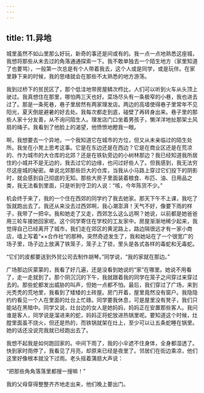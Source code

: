 ```yaml
---
---
---
```

title: 11.异地
---




城里虽然不如山里那么好玩，新奇的事还是间或有的。我一点一点地熟悉这座城，我想将那些从未去过的角落通通探索一下。我不敢单独去一个陌生地方（家里知道了也要骂），一般第一次总是有个人带着我去，这个人或是同学，或是玩伴。在家里静下来的时候，我的思绪就会在那些不太熟悉的地方游荡。

我到过桥下的贫民区了，那个低洼地带房屋鳞次栉比，人们可以听到火车从头顶上驶过。我真想住在那里，哪怕两三天也好。菜场尽头有一条极窄的小巷，我也进去过了。那是一条死巷，巷子里居然有两家理发店。两边的高墙使得巷子里常年不见阳光，夏天倒是避暑的好去处。我每次都走到底，碰壁了再转身出来。巷子里的那些人家十分友善，从不询问陌生人。理发店门口坐着男孩子，懒洋洋地扯那架土风扇的绳子。我看到了他脸上的渴望，他愤愤地瞪我一眼。

啊，我想要去一个异地，一个我知道它在城市的方位，但又从未亲临过的陌生处所。我坐在小凳上思考这事。它是在东边还是在西边？它是在商业区还是在荒凉的、作为城市的大仓库的北郊？还是在铁轨旁边的小树林那边？我已经知道我所居住的小城并不是无边的，我去过它的边缘，也问过好些人了。但我感到，我无法穷尽这座城的秘密。单说北郊那些巨大的仓库，当我从小马路上穿过它们投下的阴影时，就会感到自己彻底的无知。那些大房子里面装着粮食、布匹、油、日用品之类，我无法看到里面，只是听到守卫的人说：“咳，今年陈货不少。”

机会终于来了，我的一个住在西郊的同学约了我去她家。那天下午不上课，我吃了饭就跑出去了。我还从来没去过西郊啊，我心潮澎湃！天气不好，像要下雨的样子，我带了一把伞。我和她走了又走，西郊怎么这么远啊？她说，以前都是她爸爸用三轮车接她回家呢。这个同学寄住在学校的工友家中。房屋渐渐地稀少起来，我觉得自己已经离开了城市，我们走在郊区的黄泥路上，路边隔很远才有一家小商店，墙上写着“××合作社”的那种。突然奇迹发生了，我和她站在了一个很宽广的场子里，场子边上放满了铁笼子，笼子上了锁，里头是各式各样的毒蛇和无毒蛇。

“它们的皮都要送到外贸公司去制作胡琴。”同学说，“我的家就在那边。”

广场那边灰蒙蒙的，我看了好几遍，还是没看到她说的“家”在哪里。她说不用看了，走一走就到了。那个阴沉沉的下午，我就跟着我的同学在笼子之间穿过来穿过去的。那些蛇都发出威胁的叫声，但她一点都不怕。最后，我们穿过了广场，来到光秃秃的荒地里，我看到了矮矮的土砖屋。房门开着，屋里竟然没有窗户。我隐隐约约看见一个人在里面的灶台上忙碌。同学要我休息，可是屋里没有凳子，我们只能站在黑暗中。同学又说，灶台边的女人是她妈妈，妈妈正在安置那些客人。我问谁是客人，同学说是溜进来的蛇，妈妈正将蛇放进热锅里呢。要知道这个时候，灶膛里面虽不烧火，但还是热的，而铁锅就架在灶上，至少可以让五条蛇睡在锅里。她的话还没说完我就已经跑出去了。

我想不起我是如何跑回家的。中间下雨了，我的小伞遮不住身体，全身都湿透了。快到家时雨停了，我看见了月亮，却原来已经是夜里了。邻居们在街边乘凉，他们这里好像根本就没下过雨。老头摇着蒲扇大声说：

“把那些角角落落里都搜一搜嘛！”

我的父母穿得整整齐齐地走出来，他们晚上要出门。